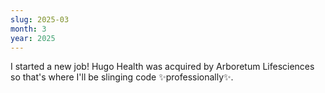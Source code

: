 ```yaml
---
slug: 2025-03
month: 3
year: 2025
---
```

I started a new job! Hugo Health was acquired by Arboretum Lifesciences so that's where I'll be slinging code ✨professionally✨.
